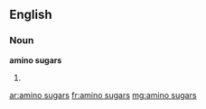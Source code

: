 ==English==

===Noun===
'''amino sugars'''

# {{plural of|[[amino sugar]]}}

[[ar:amino sugars]]
[[fr:amino sugars]]
[[mg:amino sugars]]